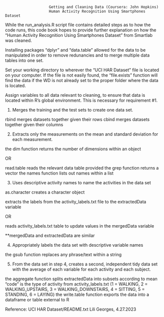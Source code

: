                         Getting and Cleaning Data (Coursera: John Hopkins)
                        Human Activity Recognition Using Smartphones Dataset

While the run_analysis.R script file contains detailed steps as to how the code runs, this code book hopes to provide further explanation on how the "Human Activity Recognition Using Smartphones Dataset" from Smartlab was cleaned. 

Installing packages "dplyr" and "data.table" allowed for the data to be manipulated in order to remove redunancies and to merge multiple data tables into one set.

Set your working directory to wherever the "UCI HAR Dataset" file is located on your computer. If the file is not easily found, the "file.exists" function will find the data if the WD is not already set to the proper folder where the data is located.

Assign variables to all data relevant to cleaning, to ensure that data is located within R's global environment. This is necessary for requirement #1.

1. Merges the training and the test sets to create one data set.

  rbind merges datasets together given their rows
  cbind merges datasets together given their columns

2. Extracts only the measurements on the mean and standard deviation for each measurement.

  the dim function returns the number of dimensions within an object
  
  OR
  
  read.table reads the relevant data table provided
  the grep function returns a vector
  the names function lists out names within a list

3. Uses descriptive activity names to name the activities in the data set

  as.character creates a character object
  
  extracts the labels from the activity_labels.txt file to the extractedData variable
  
  OR
  
  reads activity_labels.txt table to update values in the mergedData variable
  
  **mergedData and extractedData are similar

4. Appropriately labels the data set with descriptive variable names

  the gsub function replaces any phrase/text within a string 

5. From the data set in step 4, creates a second, independent tidy data set with the average of each variable for each activity and each subject.

  the aggregate function splits extractedData into subsets according to mean
  "code" is the type of activity from activity_labels.txt
  (1 = WALKING, 2 = WALKING_UPSTAIRS, 3 = WALKING_DOWNSTAIRS, 4 = SITTING, 5 = STANDING, 6 = LAYING)
  the write.table function exports the data into a dataframe or table external to R


Reference: UCI HAR Dataset/README.txt
Lili Georges, 4.27.2023